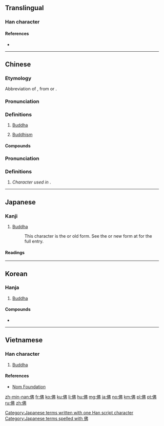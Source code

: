 {{also|仏}}
==Translingual==
{{stroke order|strokes=7}}

===Han character===
{{Han char|rn=9|rad=人|as=05|sn=7|four=25227|canj=OLLN|ids=⿰亻弗}}

====References====
* {{Han ref|kx=0099.040|dkj=00517|dj=0208.110|hdz=10140.030|uh=4F5B|ud=20315|bh=A6F2|bd=42738}}

----

==Chinese==
{{zh-forms}}
{{wikipedia|lang=zh}}

===Etymology===
Abbreviation of {{zh-l|佛陀}}, from {{etyl|pi|zh}} {{m|pi|buddha}} or {{etyl|sa|zh}} {{m|sa|बुद्ध}}.

===Pronunciation===
{{zh-pron
|m=fó
|c=fat6
|h=pfs=fu̍t
|md=hŭk
|mn=pu̍t/hu̍t
|mn_note=hu̍t is literary
|w=5veq,4feq
|mc=y
|oc=y
|cat=pn,n
}}

===Definitions===
{{zh-hanzi}}

# [[Buddha]]
#: {{zhex|佛陀|Buddha}}
# [[Buddhism]]
#: {{zhex|佛教|Buddhism}}

====Compounds====
{{der5
|{{zh-l|佛得角}}
|{{zh-l|佛燈}}
|{{zh-l|佛殿}}
|{{zh-l|佛法}}
|{{zh-l|佛法僧}}
|{{zh-l|佛光}}
|{{zh-l|佛號}}
|{{zh-l|佛教}}
|{{zh-l|佛經}}
|{{zh-l|佛龕}}
|{{zh-l|佛門}}
|{{zh-l|佛事}}
|{{zh-l|佛手}}
|{{zh-l|佛寺}}
|{{zh-l|佛塔}}
|{{zh-l|佛堂}}
|{{zh-l|佛頭着糞}}
|{{zh-l|佛陀}}
|{{zh-l|佛像}}
|{{zh-l|佛學}}
|{{zh-l|佛牙}}
|{{zh-l|佛眼相看}}
|{{zh-l|佛爺}}
|{{zh-l|佛珠}}
|{{zh-l|佛祖}}
|{{zh-l|佛手瓜}}
}}

===Pronunciation===
{{zh-pron
|m=fú
|c=fat1
|ma=y
|cat=adv
}}

===Definitions===
{{zh-hanzi}}

# ''Character used in'' {{zh-l|仿佛|tr=fǎngfú}}.

{{zh-cat|Religion|Buddhism}}

----

==Japanese==

===Kanji===
{{ja-kanji|grade=n|rs=人05|style=ky|shin=仏}}

# [[Buddha]]
#: This character is the {{m|ja|旧字体|tr=kyūjitai}} or old form. See the {{m|ja|新字体|tr=shinjitai}} or new form at {{m|ja|仏}} for the full entry.

====Readings====
{{ja-readings
|goon=[[ぶつ]] (butsu)
|kanon=[[ふつ]] (futsu)
|kun=[[ほとけ]] (hotoke)
|nanori=[[さらぎ]] (saragi)
}}

[[Category:Japanese terms written with one Han script character]]
[[Category:Japanese terms spelled with 佛]]

----

==Korean==

===Hanja===
{{ko-hanja|hangeul=[[불]], [[필]]|mr=pul, p'il}}

# [[Buddha]]

====Compounds====
* {{l|ko|佛敎|tr=[[불교]], bulgyo, "Buddhism"}}

----

==Vietnamese==

===Han character===
{{vi-hantu|[[phật]], [[phất]]|rs=人05}}

# [[Buddha]]

====References====
* [http://nomfoundation.org/common/nom_details.php?codepoint=4f5b Nom Foundation]

[[zh-min-nan:佛]]
[[fr:佛]]
[[ko:佛]]
[[ku:佛]]
[[li:佛]]
[[hu:佛]]
[[mg:佛]]
[[ja:佛]]
[[no:佛]]
[[km:佛]]
[[pl:佛]]
[[pt:佛]]
[[ru:佛]]
[[zh:佛]]